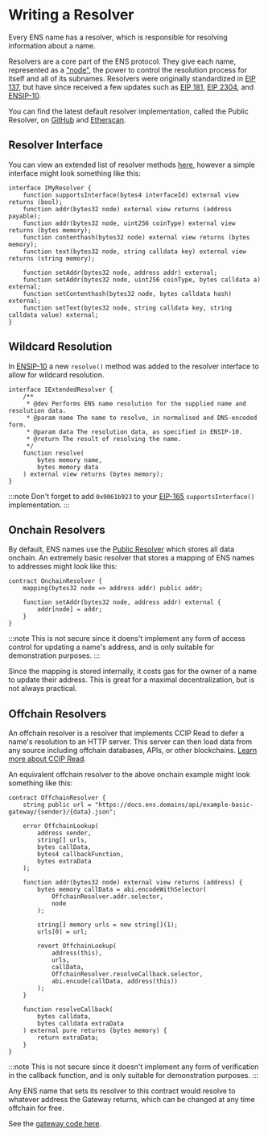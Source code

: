 # Writing a Resolver

Every ENS name has a resolver, which is responsible for resolving information about a name.

Resolvers are a core part of the ENS protocol. They give each name, represented as a ["node"](/resolution/names#namehash), the power to control the resolution process for itself and all of its subnames. Resolvers were originally standardized in [EIP 137](https://eips.ethereum.org/EIPS/eip-137), but have since received a few updates such as [EIP 181](https://eips.ethereum.org/EIPS/eip-181), [EIP 2304](https://eips.ethereum.org/EIPS/eip-2304), and [ENSIP-10](/ensip/10).

You can find the latest default resolver implementation, called the Public Resolver, on [GitHub](https://github.com/ensdomains/ens-contracts/blob/mainnet/contracts/resolvers/PublicResolver.sol) and [Etherscan](/learn/deployments).

## Resolver Interface

You can view an extended list of resolver methods [here](/resolvers/interfaces), however a simple interface might look something like this:

```solidity
interface IMyResolver {
    function supportsInterface(bytes4 interfaceId) external view returns (bool);
    function addr(bytes32 node) external view returns (address payable);
    function addr(bytes32 node, uint256 coinType) external view returns (bytes memory);
    function contenthash(bytes32 node) external view returns (bytes memory);
    function text(bytes32 node, string calldata key) external view returns (string memory);

    function setAddr(bytes32 node, address addr) external;
    function setAddr(bytes32 node, uint256 coinType, bytes calldata a) external;
    function setContenthash(bytes32 node, bytes calldata hash) external;
    function setText(bytes32 node, string calldata key, string calldata value) external;
}
```

## Wildcard Resolution

In [ENSIP-10](/ensip/10) a new `resolve()` method was added to the resolver interface to allow for wildcard resolution.

```solidity
interface IExtendedResolver {
    /**
     * @dev Performs ENS name resolution for the supplied name and resolution data.
     * @param name The name to resolve, in normalised and DNS-encoded form.
     * @param data The resolution data, as specified in ENSIP-10.
     * @return The result of resolving the name.
     */
    function resolve(
        bytes memory name,
        bytes memory data
    ) external view returns (bytes memory);
}
```

:::note
Don't forget to add `0x9061b923` to your [EIP-165](https://eips.ethereum.org/) `supportsInterface()` implementation.
:::

## Onchain Resolvers

By default, ENS names use the [Public Resolver](/resolvers/public) which stores all data onchain. An extremely basic resolver that stores a mapping of ENS names to addresses might look like this:

```solidity
contract OnchainResolver {
    mapping(bytes32 node => address addr) public addr;

    function setAddr(bytes32 node, address addr) external {
        addr[node] = addr;
    }
}
```

:::note
This is not secure since it doens't implement any form of access control for updating a name's address, and is only suitable for demonstration purposes.
:::

Since the mapping is stored internally, it costs gas for the owner of a name to update their address. This is great for a maximal decentralization, but is not always practical.

## Offchain Resolvers

An offchain resolver is a resolver that implements CCIP Read to defer a name's resolution to an HTTP server. This server can then load data from any source including offchain databases, APIs, or other blockchains. [Learn more about CCIP Read](/resolvers/ccip-read).

An equivalent offchain resolver to the above onchain example might look something like this:

```solidity
contract OffchainResolver {
    string public url = "https://docs.ens.domains/api/example-basic-gateway/{sender}/{data}.json";

    error OffchainLookup(
        address sender,
        string[] urls,
        bytes callData,
        bytes4 callbackFunction,
        bytes extraData
    );

    function addr(bytes32 node) external view returns (address) {
        bytes memory callData = abi.encodeWithSelector(
            OffchainResolver.addr.selector,
            node
        );

        string[] memory urls = new string[](1);
        urls[0] = url;

        revert OffchainLookup(
            address(this),
            urls,
            callData,
            OffchainResolver.resolveCallback.selector,
            abi.encode(callData, address(this))
        );
    }

    function resolveCallback(
        bytes calldata,
        bytes calldata extraData
    ) external pure returns (bytes memory) {
        return extraData;
    }
}
```

:::note
This is not secure since it doesn't implement any form of verification in the callback function, and is only suitable for demonstration purposes.
:::

Any ENS name that sets its resolver to this contract would resolve to whatever address the Gateway returns, which can be changed at any time offchain for free.

See the [gateway code here](https://github.com/ensdomains/docs/blob/master/functions/api/example-basic-gateway.ts).

